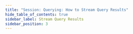 ```yaml
---
title: "Session: Querying: How to Stream Query Results"
hide_table_of_contents: true
sidebar_label: Stream Query Results
sidebar_position: 3
---
```





<LanguageSwitcher supportedLanguages={supportedLanguages} />

<LanguageContent language="csharp">
   <HowToStreamQueryResultsCsharp />
</LanguageContent>

<LanguageContent language="java">
   <HowToStreamQueryResultsJava />
</LanguageContent>

<LanguageContent language="nodejs">
   <HowToStreamQueryResultsNodejs />
</LanguageContent>


<!---
### Session
- [How to Query](../../../client-api/session/querying/how-to-query)
- [What is a Document Query](../../../client-api/session/querying/document-query/what-is-document-query)


-->